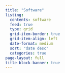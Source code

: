 ```yaml
---
title: "Software"
listing:
  contents: software
  feed: true
  type: grid
  grid-item-border: true
  grid-item-align: left
  date-format: medium
  sort: "date desc"
  categories: true
page-layout: full
title-block-banner: true
---
```


